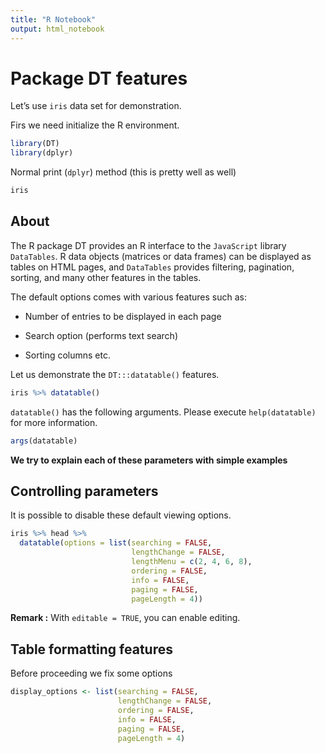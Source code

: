 ```yaml
---
title: "R Notebook"
output: html_notebook
---
```


# Package DT features

Let's use `iris` data set for demonstration.

Firs we need initialize the R environment.

```r
library(DT)
library(dplyr)
```

Normal print (`dplyr`) method (this is pretty well as well)

```r
iris
```

## About

The R package DT provides an R interface to the `JavaScript` library `DataTables`. R data objects (matrices or data frames) can be displayed as tables on HTML pages, and `DataTables` provides filtering, pagination, sorting, and many other features in the tables.

The default options comes with various features such as:

-   Number of entries to be displayed in each page

-   Search option (performs text search)

-   Sorting columns etc.

Let us demonstrate the `DT:::datatable()` features.

```r
iris %>% datatable()
```

`datatable()` has the following arguments. Please execute `help(datatable)` for more information.

```r
args(datatable)
```

**We try to explain each of these parameters with simple examples**

## Controlling parameters

It is possible to disable these default viewing options.

```r
iris %>% head %>% 
  datatable(options = list(searching = FALSE, 
                           lengthChange = FALSE, 
                           lengthMenu = c(2, 4, 6, 8),
                           ordering = FALSE,
                           info = FALSE, 
                           paging = FALSE,
                           pageLength = 4))
```

**Remark :** With `editable = TRUE`, you can enable editing.

## Table formatting features

Before proceeding we fix some options

```r
display_options <- list(searching = FALSE, 
                        lengthChange = FALSE, 
                        ordering = FALSE,
                        info = FALSE, 
                        paging = FALSE,
                        pageLength = 4)
```